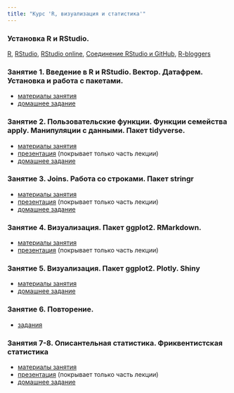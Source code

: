 ```yaml
---
title: "Курс 'R, визуализация и статистика'"
---
```


### Установка R и RStudio.
[R](https://www.r-project.org/), [RStudio](https://www.rstudio.com/products/rstudio/download/#download), [RStudio online](https://www.rollapp.com/app/rstudio), [Cоединение RStudio и GitHub](http://happygitwithr.com/rstudio-git-github.html), [R-bloggers](https://www.r-bloggers.com/)

### Занятие 1. Введение в R и RStudio. Вектор. Датафрем. Установка и работа с пакетами.

* [материалы занятия](https://agricolamz.github.io/FE_R_course/Lab_1.html)
* [домашнее задание](https://docs.google.com/forms/d/e/1FAIpQLScLWNxqwls7ZDxB7S4OyhOWM3U86g-PSwxYfNpSWHqme5KiQQ/viewform?c=0&w=1)

### Занятие 2. Пользовательские функции. Функции семейства apply. Манипуляции с данными. Пакет tidyverse.

* [материалы занятия](https://agricolamz.github.io/FE_R_course/Lab_2.html)
* [презентация](https://github.com/agricolamz/FE_R_course/raw/master/Lab%202.%20advanced_data_manipulation.pdf) (покрывает только часть лекции)
* [домашнее задание](https://goo.gl/forms/vAgbDJ4kIXUYAQVm1)

### Занятие 3. Joins. Работа со строками. Пакет stringr

* [материалы занятия](https://agricolamz.github.io/FE_R_course/Lab_3.html)
* [презентация](https://github.com/agricolamz/FE_R_course/raw/master/Lab%203.%20working_with_strings.pdf) (покрывает только часть лекции)
* [домашнее задание](https://goo.gl/forms/nLIv1oBHNoKrvCZh1)

### Занятие 4. Визуализация. Пакет ggplot2. RMarkdown.

* [материалы занятия](https://agricolamz.github.io/FE_R_course/Lab_4.html)
* [презентация](https://github.com/agricolamz/FE_R_course/raw/master/Lab%204.%20data_visualization.pdf) (покрывает только часть лекции)

### Занятие 5. Визуализация. Пакет ggplot2. Plotly. Shiny

* [материалы занятия](https://agricolamz.github.io/FE_R_course/Lab_5.html)
* [домашнее задание](https://goo.gl/forms/FQB0N89tcIudfWve2)

### Занятие 6. Повторение.

* [задания](https://agricolamz.github.io/FE_R_course/Lab_6.html)

### Занятия 7-8. Описантельная статистика. Фриквентистская статистика

* [материалы занятия](https://agricolamz.github.io/FE_R_course/Lab_7.html)
* [презентация](https://github.com/agricolamz/FE_R_course/raw/master/Lab%207.%20descriptive_and_simple_statistics.pdf) (покрывает только часть лекции)
* [домашнее задание](https://goo.gl/forms/BFgKk2EgXdQaUMi83)
